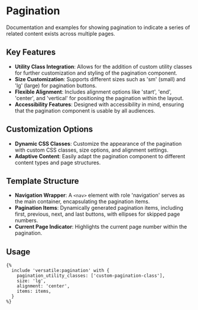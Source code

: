 # Pagination

Documentation and examples for showing pagination to indicate a series of related content exists across multiple pages.

## Key Features

- **Utility Class Integration**: Allows for the addition of custom utility classes for further customization and styling of the pagination component.
- **Size Customization**: Supports different sizes such as 'sm' (small) and 'lg' (large) for pagination buttons.
- **Flexible Alignment**: Includes alignment options like 'start', 'end', 'center', and 'vertical' for positioning the pagination within the layout.
- **Accessibility Features**: Designed with accessibility in mind, ensuring that the pagination component is usable by all audiences.

## Customization Options

- **Dynamic CSS Classes**: Customize the appearance of the pagination with custom CSS classes, size options, and alignment settings.
- **Adaptive Content**: Easily adapt the pagination component to different content types and page structures.

## Template Structure

- **Navigation Wrapper**: A `<nav>` element with role 'navigation' serves as the main container, encapsulating the pagination items.
- **Pagination Items**: Dynamically generated pagination items, including first, previous, next, and last buttons, with ellipses for skipped page numbers.
- **Current Page Indicator**: Highlights the current page number within the pagination.

## Usage

```twig
{%
  include 'versatile:pagination' with {
    pagination_utility_classes: ['custom-pagination-class'],
    size: 'lg',
    alignment: 'center',
    items: items,
  }
%}
```
